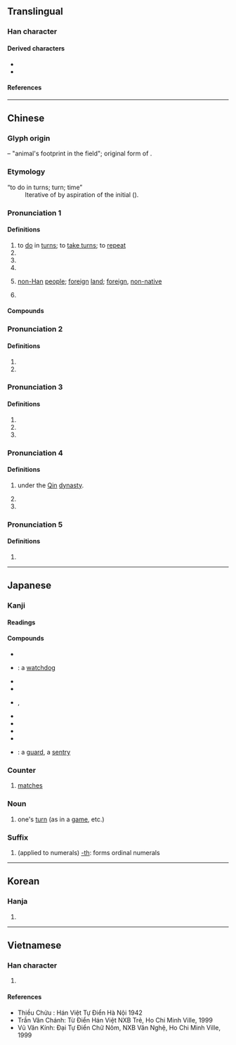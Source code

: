 {{also|蹯|蕃}}
{{character info/new}}
==Translingual==
{{stroke order|strokes=12}}

===Han character===
{{Han char|rn=102|rad=田|as=07|sn=12|four=20609|canj=HDW|ids=⿱釆田}}

====Derived characters====
* {{l|mul|[[僠]], [[噃]], [[墦]], [[嬏]], [[嶓]], [[幡]], [[憣]], [[播]], [[潘]], [[㺕]], [[旙]], [[旛]], [[膰]], [[橎]], [[燔]], [[𬌌]], [[璠]], [[𪽡]], [[𭻱]], [[皤]], [[磻]], [[䊩]], [[襎]], [[繙]]([[𬙆]]), [[羳]], [[蟠]], [[譒]], [[𮚤]], [[蹯]], [[轓]], [[鐇]]([[𫔍]]), [[㸋]], [[䪛]], [[䪤]], [[䮳]]([[𩨏]]), [[鱕]]}}
* {{l|mul|[[勫]], [[𭻣]], [[𬏎]], [[鄱]], [[𫿓]], [[𬅱]], [[𬏔]], [[㽃]], [[翻]], [[𬏗]], [[飜]], [[鷭]]([[𬸪]]), [[審]], [[㢖]], [[蕃]], [[䆺]], [[䉒]]}}

====References====
{{Han ref|kx=0763.050|dkj=21858|dj=1172.170|hdz=42543.040|uh=756A}}

----

==Chinese==
{{zh-forms}}

===Glyph origin===
{{Han etym}}
{{Han compound|釆|田|ls=psc|c1=p|c2=s}} – "animal's footprint in the field"; original form of {{zh-l|蹯}}.

===Etymology===
; “to do in turns; turn; time”
: Iterative of {{och-l|反|to turn; to return|id=1}} by aspiration of the initial ({{zh-ref|Schuessler, 2007}}).

{{etystub|zh}}

===Pronunciation 1===
{{zh-pron
|m=fān,pān
|m-s=fan1
|c=faan1
|c-t=fan1
|g=fan1
|h=pfs=fân;gd=fan1
|j=fan1
|mb=
|md=huăng
|mn=hoan/xm,qz,tw:han
|mn_note=han - only used in {{zh-l|*番薯}}
|mn-t=huang1/huêng1/hung1/hang1
|mn-t_note=hung1 - Chaozhou, only used in {{zh-l|*番葛}}; hang1 - Jieyang, only used in {{zh-l|*番葛}}
|w=1fe
|x=fan1
|mc=2
|oc=2,4
|cat=v,cls,n
}}

====Definitions====
{{zh-hanzi}}

# to [[do]] in [[turn]]s; to [[take turns]]; to [[repeat]]
# {{zh-classifier|[[action]]s, [[deed]]s|t=a [[show]] of ...}}
# {{zh-classifier|the [[number]] of [[time]]s an [[action]] has been [[perform]]ed|t=[[turn]]; [[time]]}}
# {{zh-classifier|[[different]] [[kind]]s of [[thing]]s|t=[[kind]]; [[type]]}}
# {{n-g|A [[generic]] [[term]] for the [[non-]][[Han]] [[people]] in [[China]]'s [[west]] in [[historical]] [[time]]s;}} {{lb|zh|by extension}} [[non-]][[Han]] [[people]]; [[foreign]] [[land]]; [[foreign]], [[non-native]]
#: {{zh-syn|胡|洋}}
#: {{zh-x|番茄|tomato [lit. '''foreign''' eggplant]}}
# {{zh-short|番劇|[[anime]] [[series]]}} {{zh-mw|部}}

====Compounds====
{{zh-der|半唐番:a person of half-Chinese ancestry|番邦|番號|番客|番木瓜|番茄|番石榴|番薯|平埔番|番鬼|十番|一番|一番口舌|三番五次|三番兩次|三番四復|下番|今番|兩次三番|前番|吐魯番|和番|土番|土番鴨|大啖一番|小番子|屢次三番|幾次三番|幾番|幾番家|押番|擺番|攧番|放番|昭君和番|更番|正番鴨|熟番|理番通事|生番|番代|番佛|番使|番來覆去|番地|番天覆地|番夷|番子|番子手|番弓|番張跟斗|番役|番悔|番戍|番攤館|番木鱉|番椒|番瓜|番番|番番是福|番社|番筧|番羅|番芋|番荔枝|番菜|番菜館|番藷|番騰|番鴨|番麥粒|當番|紅毛番|累次三番|翻兩番|翻番|者番|西番果|西番蓮|輪番|輪番上陣|這番|連番|顛番面皮|番船|番國|番話|番人|番儂|番紅|番婆|番柿|番錢|番囝|番檨|番茄素|番茄醬|番薯椪餅|番茄炒蛋|番路}}

===Pronunciation 2===
{{zh-pron
|m=Pān
|c=pun1
|mn-t=puan1/puang1
|mn-t_note=puang1 - Shantou
|w=1phoe
|mc=3
|oc=n,3
|cat=pn
}}

====Definitions====
{{zh-hanzi}}

# {{surname|lang=zh}}
# {{zh-only|番禺}}

===Pronunciation 3===
{{zh-pron
|m=fán
|c=
|mc=1+5
|oc=n,5+2
}}

====Definitions====
{{zh-hanzi}}

# {{zh-original|蹯|[[animal]]'s [[foot]]}}
# {{zh-alt-form|藩|[[fence]]}}
# {{zh-alt-form|蕃|[[luxuriant]]}}

===Pronunciation 4===
{{zh-pron
|m=pó,Pó
|c=po4
|mn-t=po5
|cat=pn,a
}}

====Definitions====
{{zh-hanzi}}

# {{lb|zh|historical}} {{zh-div|縣}} {{former name of|鄱揚|lang=zh|nodot=a}} under the [[Qin]] [[dynasty]].
# {{surname|lang=zh}}
# {{zh-only|番番|pópó}}

===Pronunciation 5===
{{zh-pron
|m=bō
|c=
|mc=4
|oc=1,1
|cat=a
}}

====Definitions====
{{zh-hanzi}}

# {{zh-only|番番|bōbō}}

{{zh-cat|Intermediate}}

----

==Japanese==

===Kanji===
{{ja-kanji|grade=2|rs=田07}}

====Readings====
{{ja-readings
|goon=ほん
|kanon=はん
|kanyoon=ばん
|kun=つが-い, つが-う, つが-える
}}
{{attention|ja|split and expand on readings}}

====Compounds====
* {{ja-r|番外|ばんがい}}
* {{ja-r|番犬|ばんけん}}: a [[watchdog]]
* {{ja-r|番号|ばんごう}}
* {{ja-r|番地|ばんち}}
* {{ja-r|番頭|ばんとう}}, {{ja-r|番頭|ばんがしら}}
* {{ja-r|番人|ばんにん}}
* {{ja-r|番組|ばんぐみ}}
* {{ja-r|定番|ていばん}}
* {{ja-r|一番|いちばん}}
* {{ja-r|番兵|ばんぺい}}: a [[guard]], a [[sentry]]

===Counter===
{{ja-pos|ばん|counter}}

# {{lb|ja|sports|sort=はん'}} [[match]]es

===Noun===
{{ja-noun|ばん}}

# one's [[turn]] (as in a [[game]], etc.)
#: {{ja-usex|次は君の'''番'''ですよ。|つぎ は きみ の '''ばん''' です よ。|It's your '''turn''' next.}}

===Suffix===
{{ja-pos|ばん|suffix}}

# (applied to numerals) [[-th]]: forms ordinal numerals
#: {{ja-usex|一'''番'''|いち'''ばん'''|first}}
#: {{ja-usex|二'''番'''|に'''ばん'''|second}}

----

==Korean==

===Hanja===
{{ko-hanja|hangeul=[[번]], [[반]], [[파]]|eumhun=|rv=beon, ban, pa|mr=pŏn, pan, p'a|y=pen, pan, pha}}

# {{defn|lang=ko|sort=田07}}

----

==Vietnamese==

===Han character===
{{vi-hantu|[[phen]], [[phan]], [[phiên]], [[ba]], [[bà]]|rs=田07}}

# {{defn|lang=vi|sort=田07}}

====References====
* Thiều Chửu : Hán Việt Tự Điển Hà Nội 1942
* Trần Văn Chánh: Từ Điển Hán Việt NXB Trẻ, Ho Chi Minh Ville, 1999
* Vũ Văn Kính: Đại Tự Điển Chữ Nôm, NXB Văn Nghệ, Ho Chi Minh Ville, 1999